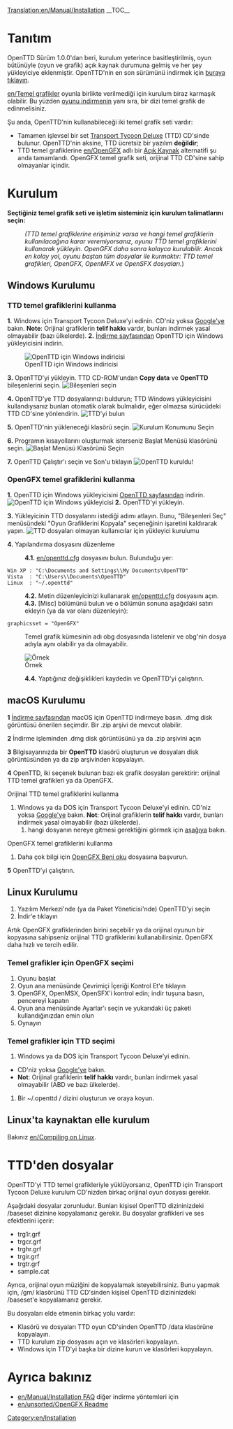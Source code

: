 [[Translation:en/Manual/Installation]]
{{tr/İçindekiler}}
__TOC__
=Tanıtım=
OpenTTD Sürüm 1.0.0'dan beri, kurulum yeterince basitleştirilmiş, oyun bütünüyle (oyun ve grafik) açık kaynak durumuna gelmiş ve her şey yükleyiciye eklenmiştir. OpenTTD'nin en son sürümünü indirmek için [http://www.openttd.org/download-stable buraya tıklayın].

[[en/Temel grafikler]] oyunla birlikte verilmediği için kurulum biraz karmaşık olabilir. Bu yüzden [http://www.openttd.org/ oyunu indirmenin] yanı sıra, bir dizi temel grafik de edinmelisiniz.

Şu anda, OpenTTD'nin kullanabileceği iki temel grafik seti vardır:
* Tamamen işlevsel bir set [http://en.wikipedia.org/wiki/Transport_Tycoon Transport Tycoon Deluxe] (TTD) CD'sinde bulunur. OpenTTD'nin aksine, TTD ücretsiz bir yazılım '''değildir''';
* TTD temel grafiklerine [[en/OpenGFX]] adlı bir [http://en.wikipedia.org/wiki/Open_source Açık Kaynak] alternatifi şu anda tamamlandı. OpenGFX temel grafik seti, orijinal TTD CD'sine sahip olmayanlar içindir.

= Kurulum =
'''Seçtiğiniz temel grafik seti ve işletim sisteminiz için kurulum talimatlarını seçin:'''

:<p style="font-size: 90%">''(TTD temel grafiklerine erişiminiz varsa ve hangi temel grafiklerin kullanılacağına karar veremiyorsanız, oyunu TTD temel grafiklerini kullanarak yükleyin. OpenGFX daha sonra kolayca kurulabilir. Ancak en kolay yol, oyunu baştan tüm dosyalar ile kurmaktır: TTD temel grafikleri, OpenGFX, OpenMFX ve OpenSFX dosyaları.'')</p>

== Windows Kurulumu ==
===TTD temel grafiklerini kullanma===

'''1.''' Windows için Transport Tycoon Deluxe'yi edinin. CD'niz yoksa [http://www.google.com/search?q=transport+tycoon+deluxe Google'ye] bakın. '''Note''': Orijinal grafiklerin '''telif hakkı''' vardır, bunları indirmek yasal olmayabilir (bazı ülkelerde).
'''2.''' [http://www.openttd.org/download-stable İndirme sayfasından] OpenTTD için Windows yükleyicisini indirin.

[[File:en/Installation 1b.png|frame|center|OpenTTD için Windows indiricisi]]

'''3.''' OpenTTD'yi yükleyin. TTD CD-ROM'undan '''Copy data''' ve '''OpenTTD''' bileşenlerini seçin.
[[File:en/Installation 2.png|frame|center|Bileşenleri seçin]]

'''4.''' OpenTTD'ye TTD dosyalarınızı buldurun; TTD Windows yükleyicisini kullandıysanız bunları otomatik olarak bulmalıdır, eğer olmazsa sürücüdeki TTD CD'sine yönlendirin.
[[File:en/Installation 3.png|frame|center|TTD'yi bulun]]

'''5.''' OpenTTD'nin yükleneceği klasörü seçin.
[[File:en/Installation 4.png|frame|center|Kurulum Konumunu Seçin]]

'''6.''' Programın kısayollarını oluşturmak isterseniz Başlat Menüsü klasörünü seçin.
[[File:en/Installation 5.png|frame|center|Başlat Menüsü Klasörünü Seçin]]

'''7.''' OpenTTD Çalıştır'ı seçin ve Son'u tıklayın
[[File:en/Installation 6.png|frame|center|OpenTTD kuruldu!]]

===OpenGFX temel grafiklerini kullanma===
'''1.''' OpenTTD için Windows yükleyicisini [http://www.openttd.org/ OpenTTD sayfasından] indirin.
[[File:en/Installation 1b.png|frame|center|OpenTTD için Windows yükleyicisi]]
'''2.''' OpenTTD'yi yükleyin.

'''3.''' Yükleyicinin TTD dosyalarını istediği adımı atlayın. Bunu, "Bileşenleri Seç" menüsündeki "Oyun Grafiklerini Kopyala" seçeneğinin işaretini kaldırarak yapın.
[[File:en/Installation 2 gfx.png|frame|center|TTD dosyaları olmayan kullanıcılar için yükleyici kurulumu]]

'''4.''' Yapılandırma dosyasını düzenleme
:'''4.1.''' [[en/openttd.cfg]] dosyasını bulun. Bulunduğu yer:
 Win XP : "C:\Documents and Settings\<username>\My Documents\OpenTTD"
 Vista  : "C:\Users\<username>\Documents\OpenTTD"
 Linux  : "~/.openttd"
:'''4.2.''' Metin düzenleyicinizi kullanarak [[en/openttd.cfg]] dosyasını açın.
:'''4.3.''' [Misc] bölümünü bulun ve o bölümün sonuna aşağıdaki satırı ekleyin (ya da var olanı düzenleyin):
 graphicsset = "OpenGFX"
: Temel grafik kümesinin adı obg dosyasında listelenir ve obg'nin dosya adıyla aynı olabilir ya da olmayabilir.
[[File:en/Installation 9 grx manual configuration cfg.png|frame|center|Örnek]]
:'''4.4.''' Yaptığınız değişiklikleri kaydedin ve OpenTTD'yi çalıştırın.

== macOS Kurulumu ==
 
'''1''' [http://www.openttd.org/download-stable İndirme sayfasından] macOS için OpenTTD indirmeye basın. .dmg disk görüntüsü önerilen seçimdir. Bir .zip arşivi de mevcut olabilir.

'''2''' İndirme işleminden .dmg disk görüntüsünü ya da .zip arşivini açın

'''3''' Bilgisayarınızda bir '''OpenTTD''' klasörü oluşturun ve dosyaları disk görüntüsünden ya da zip arşivinden kopyalayın.

'''4''' OpenTTD, iki seçenek bulunan bazı ek grafik dosyaları gerektirir: orijinal TTD temel grafikleri ya da OpenGFX.

Orijinal TTD temel grafiklerini kullanma

# Windows ya da DOS için Transport Tycoon Deluxe'yi edinin. CD'niz yoksa [http://www.google.com/search?q=transport+tycoon+deluxe Google'ye] bakın. '''Not''': Orijinal grafiklerin '''telif hakkı''' vardır, bunları indirmek yasal olmayabilir (bazı ülkelerde).
## hangi dosyanın nereye gitmesi gerektiğini görmek için [[en/#Files from TTD|aşağıya]] bakın.

OpenGFX temel grafiklerini kullanma
# Daha çok bilgi için [[en/unsorted/OpenGFX Readme#Manually_Installing_OpenGFX|OpenGFX Beni oku]] dosyasına başvurun.

'''5''' OpenTTD'yi çalıştırın.

== Linux Kurulumu ==

#Yazılım Merkezi'nde (ya da Paket Yöneticisi'nde) OpenTTD'yi seçin
#İndir'e tıklayın

Artık OpenGFX grafiklerinden birini seçebilir ya da orijinal oyunun bir kopyasına sahipseniz orijinal TTD grafiklerini kullanabilirsiniz. OpenGFX daha hızlı ve tercih edilir.

===Temel grafikler için OpenGFX seçimi===
#Oyunu başlat
#Oyun ana menüsünde Çevrimiçi İçeriği Kontrol Et'e tıklayın
#OpenGFX, OpenMSX, OpenSFX'i kontrol edin; indir tuşuna basın, pencereyi kapatın
#Oyun ana menüsünde Ayarlar'ı seçin ve yukarıdaki üç paketi kullandığınızdan emin olun
#Oynayın

===Temel grafikler için TTD seçimi===
#Windows ya da DOS için Transport Tycoon Deluxe'yi edinin.
* CD'niz yoksa [http://www.google.com/search?q=transport+tycoon+deluxe Google'ye] bakın. 
*'''Not''': Orijinal grafiklerin '''telif hakkı''' vardır, bunları indirmek yasal olmayabilir (ABD ve bazı ülkelerde).
#Bir ~/.openttd / dizini oluşturun ve oraya koyun.

== Linux'ta kaynaktan elle kurulum ==
Bakınız [[en/Compiling on Linux]].

= TTD'den dosyalar =
OpenTTD'yi TTD temel grafikleriyle yüklüyorsanız, OpenTTD için Transport Tycoon Deluxe kurulum CD'nizden birkaç orijinal oyun dosyası gerekir.

Aşağıdaki dosyalar zorunludur. Bunları kişisel OpenTTD dizininizdeki /baseset dizinine kopyalamanız gerekir. Bu dosyalar grafikleri ve ses efektlerini içerir:
* trg1r.grf
* trgcr.grf
* trghr.grf
* trgir.grf
* trgtr.grf
* sample.cat


Ayrıca, orijinal oyun müziğini de kopyalamak isteyebilirsiniz. Bunu yapmak için, /gm/ klasörünü TTD CD'sinden kişisel OpenTTD dizininizdeki /baseset'e kopyalamanız gerekir.

Bu dosyaları elde etmenin birkaç yolu vardır:
* Klasörü ve dosyaları TTD oyun CD'sinden OpenTTD /data klasörüne kopyalayın.
* TTD kurulum zip dosyasını açın ve klasörleri kopyalayın.
* Windows için TTD'yi başka bir dizine kurun ve klasörleri kopyalayın.

= Ayrıca bakınız =
* [[en/Manual/Installation FAQ]] diğer indirme yöntemleri için
* [[en/unsorted/OpenGFX Readme]]

[[Category:en/Installation]]